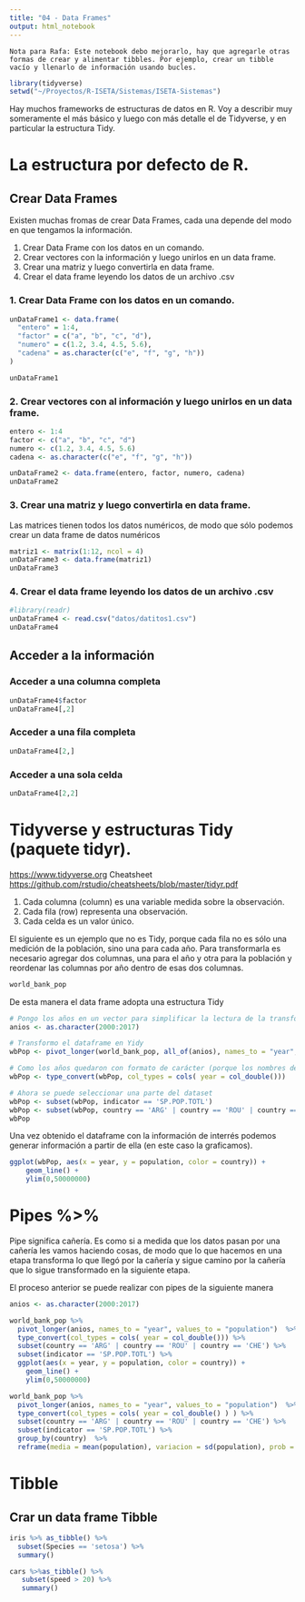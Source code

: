 ```yaml
---
title: "04 - Data Frames"
output: html_notebook
---
```


`Nota para Rafa: Este notebook debo mejorarlo, hay que agregarle otras formas de crear y alimentar tibbles. Por ejemplo, crear un tibble vacío y llenarlo de información usando bucles.`

```r
library(tidyverse) 
setwd("~/Proyectos/R-ISETA/Sistemas/ISETA-Sistemas")
```

Hay muchos frameworks de estructuras de datos en R. Voy a describir muy someramente el más básico y luego con más detalle el de Tidyverse, y en particular la estructura Tidy.

# La estructura por defecto de R.

## Crear Data Frames

Existen muchas fromas de crear Data Frames, cada una depende del modo en que tengamos la información.

1.  Crear Data Frame con los datos en un comando.
2.  Crear vectores con la información y luego unirlos en un data frame.
3.  Crear una matriz y luego convertirla en data frame.
4.  Crear el data frame leyendo los datos de un archivo .csv

### 1. Crear Data Frame con los datos en un comando.

```r
unDataFrame1 <- data.frame(
  "entero" = 1:4,
  "factor" = c("a", "b", "c", "d"),
  "numero" = c(1.2, 3.4, 4.5, 5.6),
  "cadena" = as.character(c("e", "f", "g", "h"))
)

unDataFrame1
```

### 2. Crear vectores con al información y luego unirlos en un data frame.

```r
entero <- 1:4
factor <- c("a", "b", "c", "d")
numero <- c(1.2, 3.4, 4.5, 5.6)
cadena <- as.character(c("e", "f", "g", "h"))

unDataFrame2 <- data.frame(entero, factor, numero, cadena)
unDataFrame2
```

### 3. Crear una matriz y luego convertirla en data frame.

Las matrices tienen todos los datos numéricos, de modo que sólo podemos crear un data frame de datos numéricos

```r
matriz1 <- matrix(1:12, ncol = 4)
unDataFrame3 <- data.frame(matriz1)
unDataFrame3
```

### 4. Crear el data frame leyendo los datos de un archivo .csv

```r
#library(readr)
unDataFrame4 <- read.csv("datos/datitos1.csv")
unDataFrame4
```

## Acceder a la información

### Acceder a una columna completa

```r
unDataFrame4$factor
unDataFrame4[,2]
```

### Acceder a una fila completa

```r
unDataFrame4[2,]
```

### Acceder a una sola celda

```r
unDataFrame4[2,2]
```

# Tidyverse y estructuras Tidy (paquete tidyr).

<https://www.tidyverse.org> Cheatsheet <https://github.com/rstudio/cheatsheets/blob/master/tidyr.pdf>

1.  Cada columna (column) es una variable medida sobre la observación.
2.  Cada fila (row) representa una observación.
3.  Cada celda es un valor único.

El siguiente es un ejemplo que no es Tidy, porque cada fila no es sólo una medición de la población, sino una para cada año. Para transformarla es necesario agregar dos columnas, una para el año y otra para la población y reordenar las columnas por año dentro de esas dos columnas.

```r
world_bank_pop
```

De esta manera el data frame adopta una estructura Tidy

```r
# Pongo los años en un vector para simplificar la lectura de la transformación
anios <- as.character(2000:2017)

# Transformo el dataframe en Yidy
wbPop <- pivot_longer(world_bank_pop, all_of(anios), names_to = "year", values_to = "population")

# Como los años quedaron con formato de carácter (porque los nombres de columna son carácter) los convierto a número
wbPop <- type_convert(wbPop, col_types = cols( year = col_double()))

# Ahora se puede seleccionar una parte del dataset
wbPop <- subset(wbPop, indicator == 'SP.POP.TOTL')
wbPop <- subset(wbPop, country == 'ARG' | country == 'ROU' | country == 'CHE')
wbPop
```

Una vez obtenido el dataframe con la información de interrés podemos generar información a partir de ella (en este caso la graficamos).

```r
ggplot(wbPop, aes(x = year, y = population, color = country)) + 
    geom_line() + 
    ylim(0,50000000)
```

# Pipes %\>%

Pipe significa cañería. Es como si a medida que los datos pasan por una cañería les vamos haciendo cosas, de modo que lo que hacemos en una etapa transforma lo que llegó por la cañería y sigue camino por la cañería que lo sigue transformado en la siguiente etapa.

El proceso anterior se puede realizar con pipes de la siguiente manera

```r
anios <- as.character(2000:2017)

world_bank_pop %>% 
  pivot_longer(anios, names_to = "year", values_to = "population")  %>% 
  type_convert(col_types = cols( year = col_double())) %>%
  subset(country == 'ARG' | country == 'ROU' | country == 'CHE') %>% 
  subset(indicator == 'SP.POP.TOTL') %>% 
  ggplot(aes(x = year, y = population, color = country)) + 
    geom_line() + 
    ylim(0,50000000)
```

```r
world_bank_pop %>% 
  pivot_longer(anios, names_to = "year", values_to = "population")  %>% 
  type_convert(col_types = cols( year = col_double() ) ) %>%
  subset(country == 'ARG' | country == 'ROU' | country == 'CHE') %>% 
  subset(indicator == 'SP.POP.TOTL') %>% 
  group_by(country)  %>% 
  reframe(media = mean(population), variacion = sd(population), prob = c(0.25, 0.75), qs = quantile(population, c(0.25, 0.75)))
```

# Tibble

## Crar un data frame Tibble

```r
iris %>% as_tibble() %>% 
  subset(Species == 'setosa') %>% 
  summary()

```

```r
cars %>%as_tibble() %>%
   subset(speed > 20) %>% 
   summary()
```
